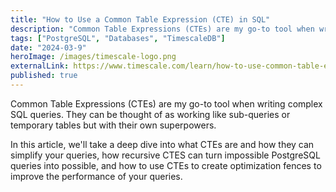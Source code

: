 ```yaml
---
title: "How to Use a Common Table Expression (CTE) in SQL"
description: "Common Table Expressions (CTEs) are my go-to tool when writing complex SQL queries. They can be thought of as working like sub-queries or temporary tables but with their own superpowers."
tags: ["PostgreSQL", "Databases", "TimescaleDB"]
date: "2024-03-9"
heroImage: /images/timescale-logo.png
externalLink: https://www.timescale.com/learn/how-to-use-common-table-expression-sql
published: true
---
```


Common Table Expressions (CTEs) are my go-to tool when writing complex SQL queries. They can be thought of as working like sub-queries or temporary tables but with their own superpowers.

In this article, we'll take a deep dive into what CTEs are and how they can simplify your queries, how recursive CTES can turn impossible PostgreSQL queries into possible, and how to use CTEs to create optimization fences to improve the performance of your queries.
